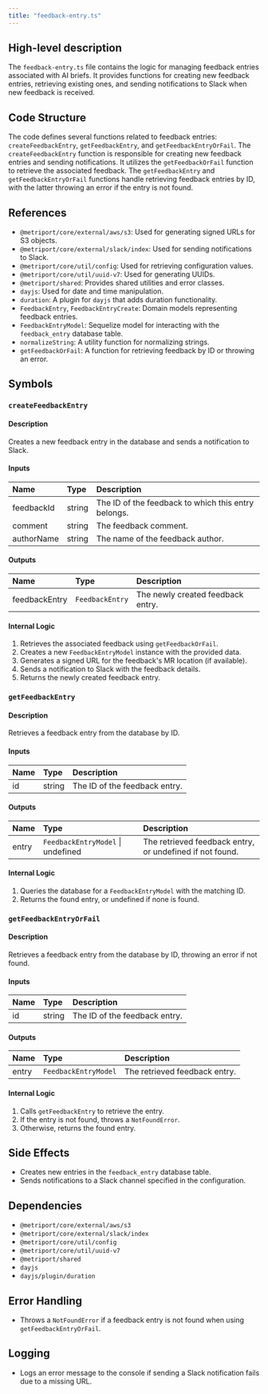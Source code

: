 ```yaml
---
title: "feedback-entry.ts"
---
```


## High-level description
The `feedback-entry.ts` file contains the logic for managing feedback entries associated with AI briefs. It provides functions for creating new feedback entries, retrieving existing ones, and sending notifications to Slack when new feedback is received.

## Code Structure
The code defines several functions related to feedback entries: `createFeedbackEntry`, `getFeedbackEntry`, and `getFeedbackEntryOrFail`. The `createFeedbackEntry` function is responsible for creating new feedback entries and sending notifications. It utilizes the `getFeedbackOrFail` function to retrieve the associated feedback. The `getFeedbackEntry` and `getFeedbackEntryOrFail` functions handle retrieving feedback entries by ID, with the latter throwing an error if the entry is not found.

## References
- `@metriport/core/external/aws/s3`: Used for generating signed URLs for S3 objects.
- `@metriport/core/external/slack/index`: Used for sending notifications to Slack.
- `@metriport/core/util/config`: Used for retrieving configuration values.
- `@metriport/core/util/uuid-v7`: Used for generating UUIDs.
- `@metriport/shared`: Provides shared utilities and error classes.
- `dayjs`: Used for date and time manipulation.
- `duration`: A plugin for `dayjs` that adds duration functionality.
- `FeedbackEntry`, `FeedbackEntryCreate`: Domain models representing feedback entries.
- `FeedbackEntryModel`: Sequelize model for interacting with the `feedback_entry` database table.
- `normalizeString`: A utility function for normalizing strings.
- `getFeedbackOrFail`: A function for retrieving feedback by ID or throwing an error.

## Symbols

### `createFeedbackEntry`
#### Description
Creates a new feedback entry in the database and sends a notification to Slack.

#### Inputs
| Name | Type | Description |
|:-----|:-----|:------------|
| feedbackId | string | The ID of the feedback to which this entry belongs. |
| comment | string | The feedback comment. |
| authorName | string | The name of the feedback author. |

#### Outputs
| Name | Type | Description |
|:-----|:-----|:------------|
| feedbackEntry | `FeedbackEntry` | The newly created feedback entry. |

#### Internal Logic
1. Retrieves the associated feedback using `getFeedbackOrFail`.
2. Creates a new `FeedbackEntryModel` instance with the provided data.
3. Generates a signed URL for the feedback's MR location (if available).
4. Sends a notification to Slack with the feedback details.
5. Returns the newly created feedback entry.

### `getFeedbackEntry`
#### Description
Retrieves a feedback entry from the database by ID.

#### Inputs
| Name | Type | Description |
|:-----|:-----|:------------|
| id | string | The ID of the feedback entry. |

#### Outputs
| Name | Type | Description |
|:-----|:-----|:------------|
| entry | `FeedbackEntryModel` \| undefined | The retrieved feedback entry, or undefined if not found. |

#### Internal Logic
1. Queries the database for a `FeedbackEntryModel` with the matching ID.
2. Returns the found entry, or undefined if none is found.

### `getFeedbackEntryOrFail`
#### Description
Retrieves a feedback entry from the database by ID, throwing an error if not found.

#### Inputs
| Name | Type | Description |
|:-----|:-----|:------------|
| id | string | The ID of the feedback entry. |

#### Outputs
| Name | Type | Description |
|:-----|:-----|:------------|
| entry | `FeedbackEntryModel` | The retrieved feedback entry. |

#### Internal Logic
1. Calls `getFeedbackEntry` to retrieve the entry.
2. If the entry is not found, throws a `NotFoundError`.
3. Otherwise, returns the found entry.

## Side Effects
- Creates new entries in the `feedback_entry` database table.
- Sends notifications to a Slack channel specified in the configuration.

## Dependencies
- `@metriport/core/external/aws/s3`
- `@metriport/core/external/slack/index`
- `@metriport/core/util/config`
- `@metriport/core/util/uuid-v7`
- `@metriport/shared`
- `dayjs`
- `dayjs/plugin/duration`

## Error Handling
- Throws a `NotFoundError` if a feedback entry is not found when using `getFeedbackEntryOrFail`.

## Logging
- Logs an error message to the console if sending a Slack notification fails due to a missing URL.
